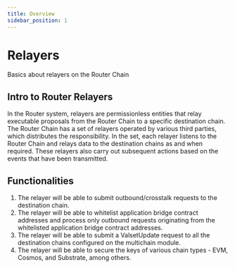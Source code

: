 ```yaml
---
title: Overview
sidebar_position: 1
---
```

# Relayers
Basics about relayers on the Router Chain


## Intro to Router Relayers
In the Router system, relayers are permissionless entities that relay executable proposals from the Router Chain to a specific 
destination chain. The Router Chain has a set of relayers operated by various third parties, which distributes the 
responsibility. In the set, each relayer listens to the Router Chain and relays data to the
destination chains as and when required. These relayers also carry out subsequent actions based on the
events that have been transmitted.

## Functionalities
1. The relayer will be able to submit outbound/crosstalk requests to the destination chain.
2. The relayer will be able to whitelist application bridge contract addresses and process only outbound requests originating from the whitelisted application bridge contract addresses.
3. The relayer will be able to submit a ValsetUpdate request to all the destination chains configured
on the multichain module.
4. The relayer will be able to secure the keys of various chain types - EVM, Cosmos, and Substrate,
among others.